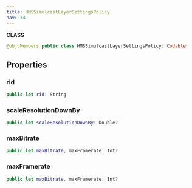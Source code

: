 ```yaml
---
title: HMSSimulcastLayerSettingsPolicy
nav: 34
---
```


**CLASS**

```swift
@objcMembers public class HMSSimulcastLayerSettingsPolicy: Codable
```

## Properties

### rid

```swift
public let rid: String
```

### scaleResolutionDownBy

```swift
public let scaleResolutionDownBy: Double?
```

### maxBitrate

```swift
public let maxBitrate, maxFramerate: Int?
```

### maxFramerate

```swift
public let maxBitrate, maxFramerate: Int?
```
